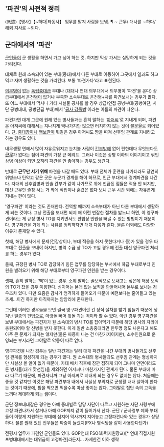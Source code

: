 == '파견'의 사전적 정리 ==
(派遣)【명사】【~하다|타동사】 임무를 맡겨 사람을 보냄.
¶ ∼ 근무/ 대사를 ∼하다/ 해외 지사로 ∼되다.

== 군대에서의 '파견' ==
[[군인]]들이 군 생활을 하면서 가고 싶어 하는 것. 하지만 막상 가서는 실망하게 되는 것을 가리킨다.

대체로 원래 소속되어 있는 부대(중대)에서 다른 부대로 이동하여 그곳에서 일과도 하고 먹고 자며 생활하는 것을 가리킨다. 보통 '파견가다'라고 표현된다.

[[의무병]]이 없는 [[독립중대]]급 부대나 (대대나 연대 의무대에서 의무병이 '파견'을 온다) 상급부대에서 [[운전병]]이 없거나 부족한 소속부대로 운전병+차를 파견보내는 경우가 많다. 또 어느 부대에서 막사나 기타 시설물 공사를 할 경우 상급/인접 공병부대(공병여단, 사단 공병대대, 공병단급 부대)에서 '[[공사 감독병]]'이라는 이름의 파견이 나온다.

파견가면 대개 그곳에 원래 있는 병사들과는 흔히 말하는 '[[아저씨]]'로 지내게 되며, 파견온 아저씨에 대해서는 지나치게 막나가지만 않으면 터치하지 않는 것이 불문율로 되어있다. 단, [[중대장]]이나 [[행보관]]이 뭐같은 경우 아저씨도 짬을 따져 선후임 관계로 지내라고 하는 경우도 있다.

내무생활 면에서 많이 자유로워지고 눈치볼 사람이 [[간부]]밖에 없어 편한데다 무엇보다도 '''[[근무]]'''가 없다는 점이 파견의 가장 큰 메리트. 그러나 이것은 상병 이하의 이야기이고 꺾인 상병 이상이 되면 오히려 파견을 안 좋아하는 경우도 생긴다.

반대로 '''근무만 서기 위해''' 파견을 나갈 때도 있다. 부대 전체가 훈련을 나가더라도 당연히 위병소나 탄약고 같은 곳은 누군가 경계를 해야 하므로, 인근 부대에서 경계파견을 나간다. 자대의 선후임병과 인솔 간부가 같이 나가므로 위에 언급된 점들은 적용 안 되지만, 대신 근무만 줄창 서는 거 외에 작업이나 훈련은 없다 보니 근무 시간 외에는 자유롭게 지내는 편이 많다. 

'영구파견' 이라는 것도 존재한다. 전역할 때까지 소속부대가 아닌 다른 부대에서 생활하게 되는 것이다. 그냥 전출을 보내면 되지 왜 이런 번잡한 절차를 밟느냐 하면, 이 영구파견이라는 게 규정 병사 TO를 지키면서도 편법상 인원을 빼낼 수 있는 방법이기 때문이다. 영구파견을 가게 되는 사유를 정리하자면 대개 다음과 같다. 물론 이외에도 다양한 이유가 존재할 수 있다.

첫째, 해당 병사에게 문제(건강상이나, 부대 적응을 하지 못한다거나 등)가 있을 경우 타 부대로 전출을 보내야 하지만, 병력 수급 상 TO가 꼬일 경우에 전출 대신 영구파견 처리를 하는 경우가 있다.

둘째, 규정된 병사 TO로 감당하기 힘든 업무를 담당하는 부서에서 하급 부대로부터 인원을 빌려오기 위해 해당 부대로부터 영구파견 인원을 받는 경우이다.

셋째, 흔히 말하는 '빽'이 있는 경우. 소위 말하는 꿀보직으로 보내고는 싶은데 해당 보직의 TO가 찼을 경우 이용한다. 심지어는 본래 없는 보직을 만들어내어 본부로 보내는 경우조차 있다. 다만 요즘은 감사가 엄격하게 들어오기 때문에 예전보다는 줄어들고 있는 추세...이긴 하지만 아직까지는 암암리에 존재한다.

그런데 이러한 경우들을 보면 결국 영구파견이란 건 정식 절차를 밟기 힘들기 때문에 생겨난 일종의 편법으로, 아랫돌 빼어 윗돌 괴는 격이라 할 수 있다. 이런 경우 영구파견을 보낸 부대에서는 파견자가 원 소속대의 병사 TO를 잡아먹기 때문에 해당 병사의 자리에 충원되어야 할 신병을 받지 못한다. 이게 일반 소총중대라면 한두명 정도 나온다고 해도 아주 큰 문제가 되지는 않지만(물론 짜증이 나는 건 마찬가지이지만), 소수인원으로 운영되는 부서라면 그야말로 악몽이 따로 없다.

영구파견을 나간 경우는 일반 파견과는 달리 대개 파견을 나간 부대의 병사들과도 선후임 관계를 형성하게 되는 경우가 많다. 원 소속대의 병사들과도 선후임 관계는 형성하지만 사실상 볼 일이 없기 때문에, 자대 배치 직후에 잠깐 접하게 되어 그나마 안면이라도 튼 병사들(대개 맞선임)을 제외하면 아저씨나 마찬가지인 관계가 된다. 물론 부대에 따라 다르기 때문에, 파견자니까 그냥 아저씨로 지내게 되는 경우도 없지는 않다. 처음에는 좋을 것 같지만 이것은 해당 파견부대 내에서 사실상 부외자로 군생활 내내 살아야 한다는 것이기 때문에, 짬을 먹으면 먹을수록 마냥 좋지는 않다. 그야말로 집단 속의 고독을 느끼다 제대하게 되는 셈이다.

군단 정보대대같은 경우는 아예 중대별로 담당 사단이 다르고 지원하는 사단 사령부에 고정 파견나가서 살거나 아예 GOP까지 같이 들어가서 산다. 군단 / 군사령부 예하 부대들이 이렇게 지원하는 부대에 심지어 막사까지 지어놓고 고정파견나와 있는 경우가 상당하다. 물론 원래 있던 전우들은 짜증이 늘겠지(PX나 병식당을 같이 사용한다던가)

전평시 업무가 파견인 군인들도 있다. GOP연대 FSO(화력지원장교)[* 연대 직접지원 포병대대에서는 대위급이 고정파견]라든지... 자세한건 이하 생략
